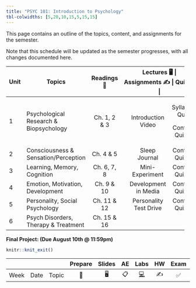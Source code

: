 ```yaml
---
title: "PSYC 101: Introduction to Psychology"
tbl-colwidths: [5,20,10,15,5,15,15]
---
```


This page contains an outline of the topics, content, and assignments for the semester.

Note that this schedule will be updated as the semester progresses, with all changes documented here.

::: column-screen-inset-right
+---------+----------------------------------------+--------------+-------------+------------------------+----------------+
| Unit    | Topics                                 | Readings📖   | Lectures 🖥️ | Assignments ✍️         | Quiz ✅        |
+=========+========================================+:============:+=============+:======================:+:==============:+
| 1       | Psychological Research & Biopsychology | Ch. 1, 2 & 3 |             | Introduction Video     | Syllabus Quiz  |
|         |                                        |              |             |                        |                |
|         |                                        |              |             |                        | Content Quiz 1 |
+---------+----------------------------------------+--------------+-------------+------------------------+----------------+
| 2       | Consciousness & Sensation/Perception   | Ch. 4 & 5    |             | Sleep Journal          | Content Quiz 2 |
+---------+----------------------------------------+--------------+-------------+------------------------+----------------+
| 3       | Learning, Memory, Cognition            | Ch. 6, 7, 8  |             | Mini-Experiment        | Content Quiz 3 |
+---------+----------------------------------------+--------------+-------------+------------------------+----------------+
| 4       | Emotion, Motivation, Development       | Ch. 9 & 10   |             | Development in Media   | Content Quiz 4 |
+---------+----------------------------------------+--------------+-------------+------------------------+----------------+
| 5       | Personality, Social Psychology         | Ch. 11 & 12  |             | Personality Test Drive | Content Quiz 5 |
+---------+----------------------------------------+--------------+-------------+------------------------+----------------+
| 6       | Psych Disorders, Therapy & Treatment   | Ch. 15 & 16  |             |                        |                |
+---------+----------------------------------------+--------------+-------------+------------------------+----------------+

**Final Project: (Due August 10th \@ 11:59pm)**
:::

```r
knitr::knit_exit()
```

|      |      |       | Prepare | Slides | AE  |  Labs  | HW  | Exam | Project |
|------|------|-------|:-------:|:------:|:---:|:------:|:---:|:----:|:-------:|
| Week | Date | Topic |   📖    |   🖥️   | 📋  | [💻]() | ✍️  |  ✅  |   📂    |
